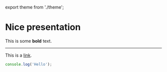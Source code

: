 export theme from './theme';

<Head>
  <title>FOSDEM 2019</title>
  <link href="https://fonts.googleapis.com/css?family=Muli:900" rel="stylesheet" />
</Head>

# Nice presentation

This is some **bold** text.

---

<Title affix="1.">First order</Title>

This is a [link](http://google.com).

```js
console.log('Hello');
```
